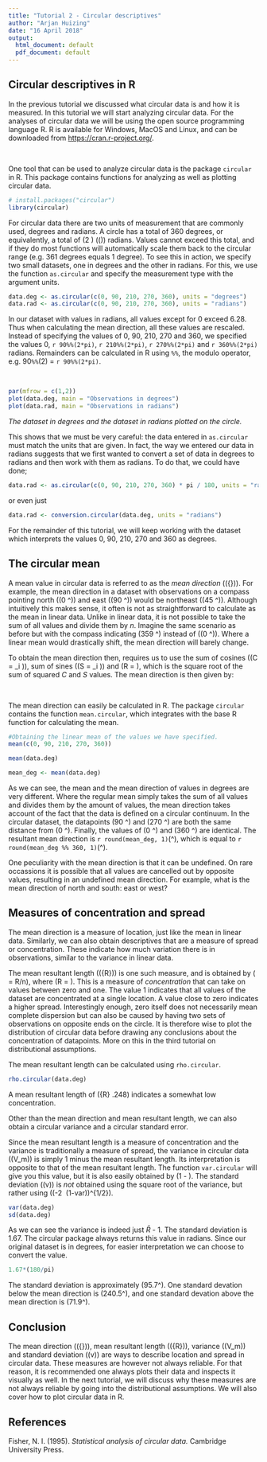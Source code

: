 ```yaml
---
title: "Tutorial 2 - Circular descriptives"
author: "Arjan Huizing"
date: "16 April 2018"
output:
  html_document: default
  pdf_document: default
---
```


## Circular descriptives in R

In the previous tutorial we discussed what circular data is and how it is measured. In this tutorial we will start analyzing circular data. For the analyses of circular data we will be using the open source programming language R. R is available for Windows, MacOS and Linux, and can be downloaded from <https://cran.r-project.org/>. 

&nbsp;

One tool that can be used to analyze circular data is the package `circular` in R. This package contains functions for analyzing as well as plotting circular data.
```r
# install.packages("circular")
library(circular)
```

For circular data there are two units of measurement that are commonly used, degrees and radians. A circle has a total of 360 degrees, or equivalently, a total of \(2 \pi\) (\(\approx 6.28\)) radians. Values cannot exceed this total, and if they do most functions will automatically scale them back to the circular range (e.g. 361 degrees equals 1 degree). To see this in action, we specify two small datasets, one in degrees and the other in radians. For this, we use the function `as.circular` and specify the measurement type with the argument units.

```r
data.deg <- as.circular(c(0, 90, 210, 270, 360), units = "degrees")
data.rad <- as.circular(c(0, 90, 210, 270, 360), units = "radians")
```

In our dataset with values in radians, all values except for 0 exceed 6.28. Thus when calculating the mean direction, all these values are rescaled. Instead of specifying the values of 0, 90, 210, 270 and 360, we specified the values 0, `r 90%%(2*pi)`, `r 210%%(2*pi)`, `r 270%%(2*pi)` and `r 360%%(2*pi)` radians. Remainders can be calculated in R using `%%`, the modulo operator, e.g. 90`%%`\(2\pi\) = `r 90%%(2*pi)`.

&nbsp;

```r
par(mfrow = c(1,2))
plot(data.deg, main = "Observations in degrees")
plot(data.rad, main = "Observations in radians")
```

*The dataset in degrees and the dataset in radians plotted on the circle.*

This shows that we must be very careful: the data entered in `as.circular` must match the units that are given.
In fact, the way we entered our data in radians suggests that we first wanted to convert a set of data in degrees to radians and then work with them as radians. To do that, we could have done;

```r
data.rad <- as.circular(c(0, 90, 210, 270, 360) * pi / 180, units = "radians")
```
or even just
```r
data.rad <- conversion.circular(data.deg, units = "radians")
```

For the remainder of this tutorial, we will keep working with the dataset which interprets the values 0, 90, 210, 270 and 360 as degrees. 


## The circular mean

A mean value in circular data is referred to as the *mean direction* (\(\bar{\theta}\)). For example, the mean direction in a dataset with observations on a compass pointing north (\(0 ^\circ\)) and east (\(90 ^\circ\)) would be northeast (\(45 ^\circ\)). Although intuitively this makes sense, it often is not as straightforward to calculate as the mean in linear data. Unlike in linear data, it is not possible to take the sum of all values and divide them by $n$. Imagine the same scenario as before but with the compass indicating \(359 ^\circ\) instead of (\(0 ^\circ\)). Where a linear mean would drastically shift, the mean direction will barely change. 

To obtain the mean direction then, requires us to use the sum of cosines (\(C = \sum \text{cos} \theta_i \)), sum of sines (\(S = \sum \text{sin} \theta_i \)) and \(R = \sqrt{C^2 + S^2} \), which is the square root of the sum of squared $C$ and $S$ values. The mean direction is then given by:

\begin{align}
  \overline{\theta}  &= 
    \begin{cases}
      tan^{-1} (S/C)                   &  S > 0, C > 0\\ 
      tan^{-1} (S/C) + \pi             &  C < 0\\ 
      tan^{-1} (S/C) + 2\pi            &  S < 0, C > 0\\ 
    \end{cases}
    \text{, (Fisher, 1995)}
\end{align}
\

The mean direction can easily be calculated in R. The package `circular` contains the function `mean.circular`, which integrates with the base R function for calculating the mean.

```r
#Obtaining the linear mean of the values we have specified. 
mean(c(0, 90, 210, 270, 360))
```

```r
mean(data.deg)
```

```r
mean_deg <- mean(data.deg)
```

As we can see, the mean and the mean direction of values in degrees are very different. Where the regular mean simply takes the sum of all values and divides them by the amount of values, the mean direction takes account of the fact that the data is defined on a circular continuum. In the circular dataset, the datapoints \(90 ^\circ\) and \(270 ^\circ\) are both the same distance from \(0 ^\circ\). Finally, the values of \(0 ^\circ\) and \(360 ^\circ\) are identical. The resultant mean direction is `r round(mean_deg, 1)`\(^\circ\), which is equal to `r round(mean_deg %% 360, 1)`\(^\circ\).

One peculiarity with the mean direction is that it can be undefined. On rare occassions it is possible that all values are cancelled out by opposite values, resulting in an undefined mean direction. For example, what is the mean direction of north and south: east or west?


## Measures of concentration and spread

The mean direction is a measure of location, just like the mean in linear data. Similarly, we can also obtain descriptives that are a measure of spread or concentration. These indicate how much variation there is in observations, similar to the variance in linear data.

The mean resultant length (\(\bar{R}\)) is one such measure, and is obtained by \(\overline{R} = R/n\), where \(R = \sqrt{C^2 + S^2} \).
This is a measure of *concentration* that can take on values between zero and one. The value 1 indicates that all values of the dataset are concentrated at a single location. A value close to zero indicates a higher spread. Interestingly enough, zero itself does not necessarily mean complete dispersion but can also be caused by having two sets of observations on opposite ends on the circle. It is therefore wise to plot the distribution of circular data before drawing any conclusions about the concentration of datapoints. More on this in the third tutorial on distributional assumptions.

The mean resultant length can be calculated using `rho.circular`. 

```r
rho.circular(data.deg)
```

A mean resultant length of \(\bar{R} \approx .248\) indicates a somewhat low concentration.

Other than the mean direction and mean resultant length, we can also obtain a circular variance and a circular standard error. 

Since the mean resultant length is a measure of concentration and the variance is traditionally a measure of spread, the variance in circular data (\(V_m\)) is simply 1 minus the mean resultant length. Its interpretation is opposite to that of the mean resultant length. The function `var.circular` will give you this value, but it is also easily obtained by \(1 - \rho\). The standard deviation (\(v\)) is *not* obtained using the square root of the variance, but rather using \((-2 \log\ (1-var))^{1/2}\).

```r
var(data.deg)
sd(data.deg)
```

As we can see the variance is indeed just $\bar{R}$ - 1. The standard deviation is 1.67. The circular package always returns this value in radians. Since our original dataset is in degrees, for easier interpretation we can choose to convert the value. 

```r
1.67*(180/pi)
```
The standard deviation is approximately \(95.7^\circ\). One standard devation below the mean direction is \(240.5^\circ\), and one standard devation above the mean direction is \(71.9^\circ\).


## Conclusion

The mean direction (\(\bar{\theta}\)), mean resultant length (\(\bar{R}\)), variance (\(V_m\)) and standard deviation (\(v\)) are ways to describe location and spread in circular data. These measures are however not always reliable. For that reason, it is recommended one always plots their data and inspects it visually as well. In the next tutorial, we will discuss why these measures are not always reliable by going into the distributional assumptions. We will also cover how to plot circular data in R.

## References
Fisher, N. I. (1995). *Statistical analysis of circular data.* Cambridge University Press.